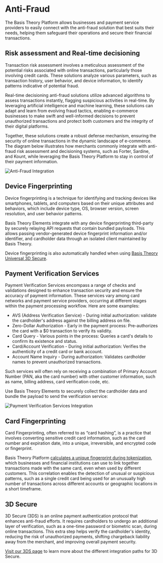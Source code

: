 
# Anti-Fraud

The Basis Theory Platform allows businesses and payment service providers to easily connect with the anti-fraud solution that best suits their needs, helping them safeguard their operations and secure their financial transactions.

## Risk assessment and Real-time decisioning

Transaction risk assessment involves a meticulous assessment of the potential risks associated with online transactions, particularly those involving credit cards. These solutions analyze various parameters, such as transaction history, user behavior, and device information, to identify patterns indicative of potential fraud.

Real-time decisioning anti-fraud solutions utilize advanced algorithms to assess transactions instantly, flagging suspicious activities in real-time. By leveraging artificial intelligence and machine learning, these solutions can adapt and learn from evolving fraud tactics, enabling e-commerce businesses to make swift and well-informed decisions to prevent unauthorized transactions and protect both customers and the integrity of their digital platforms.

Together, these solutions create a robust defense mechanism, ensuring the security of online transactions in the dynamic landscape of e-commerce. The diagram below illustrates how merchants commonly integrate with anti-fraud risk assessment and decisioning systems, such as Forter, Sardine, and Kount, while leveraging the Basis Theory Platform to stay in control of their payment information.

![Anti-Fraud Integration](/img/features/anti-fraud/anti-fraud-integration.png)

## Device Fingerprinting

Device fingerprinting is a technique for identifying and tracking devices like smartphones, tablets, and computers based on their unique attributes and behaviors, which include device type, OS, browser version, screen resolution, and user behavior patterns.

Basis Theory Elements integrate with any device fingerprinting third-party by securely relaying API requests that contain bundled payloads. This allows passing vendor-generated device fingerprint information and/or identifier, and cardholder data through an isolated client maintained by Basis Theory.

Device fingerprinting is also automatically handled when using [Basis Theory Universal 3D Secure](#3d-secure).

## Payment Verification Services

Payment Verification Services encompass a range of checks and validations designed to enhance transaction security and ensure the accuracy of payment information. These services vary among card networks and payment service providers, occurring at different stages within the payment processing workflow. Here are some examples:

- AVS (Address Verification Service) - During initial authorization: validate the cardholder's address against the billing address on file.
- Zero-Dollar Authorization - Early in the payment process: Pre-authorizes the card with a $0 transaction to verify its validity.
- Card Query - Various points in the process: Queries a card's details to confirm its existence and status.
- Card/Account Verification - During initial authorization: Verifies the authenticity of a credit card or bank account.
- Account Name Inquiry - During authorization: Validates cardholder names to prevent unauthorized transactions.

Such services will often rely on receiving a combination of Primary Account Number (PAN, aka the card number) with other customer information, such as name, billing address, card verification code, etc.

Use Basis Theory Elements to securely collect the cardholder data and bundle the payload to send the verification service:

![Payment Verification Services Integration](/img/features/anti-fraud/payment-verification-services-integration.png)

## Card Fingerprinting

Card Fingerprinting, often referred to as “card hashing”, is a practice that involves converting sensitive credit card information, such as the card number and expiration date, into a unique, irreversible, and encrypted code or fingerprint.

Basis Theory Platform [calculates a unique fingerprint during tokenization](/docs/concepts/what-are-tokens#fingerprinting), which businesses and financial institutions can use to link together transactions made with the same card, even when used by different customers. This correlation enables the detection of unusual or suspicious patterns, such as a single credit card being used for an unusually high number of transactions across different accounts or geographic locations in a short timeframe.

## 3D Secure

3D Secure (3DS) is an online payment authentication protocol that enhances anti-fraud efforts. It requires cardholders to undergo an additional layer of verification, such as a one-time password or biometric scan, during online transactions. This extra step helps verify the cardholder's identity, reducing the risk of unauthorized payments, shifting chargeback liability away from the merchant, and improving overall payment security.

[Visit our 3DS page](/docs/features/3d-secure) to learn more about the different integration paths for 3D Secure.

